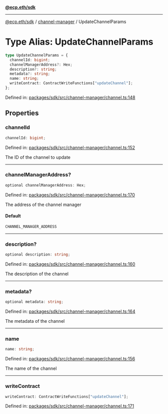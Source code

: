 [**@ecp.eth/sdk**](../../index.mdx)

***

[@ecp.eth/sdk](/sdk-reference/index.mdx) / [channel-manager](/sdk-reference/channel-manager/index.mdx) / UpdateChannelParams

# Type Alias: UpdateChannelParams

```ts
type UpdateChannelParams = {
  channelId: bigint;
  channelManagerAddress?: Hex;
  description?: string;
  metadata?: string;
  name: string;
  writeContract: ContractWriteFunctions["updateChannel"];
};
```

Defined in: [packages/sdk/src/channel-manager/channel.ts:148](https://github.com/ecp-eth/comments-monorepo/blob/main/packages/sdk/src/channel-manager/channel.ts#L148)

## Properties

### channelId

```ts
channelId: bigint;
```

Defined in: [packages/sdk/src/channel-manager/channel.ts:152](https://github.com/ecp-eth/comments-monorepo/blob/main/packages/sdk/src/channel-manager/channel.ts#L152)

The ID of the channel to update

***

### channelManagerAddress?

```ts
optional channelManagerAddress: Hex;
```

Defined in: [packages/sdk/src/channel-manager/channel.ts:170](https://github.com/ecp-eth/comments-monorepo/blob/main/packages/sdk/src/channel-manager/channel.ts#L170)

The address of the channel manager

#### Default

```ts
CHANNEL_MANAGER_ADDRESS
```

***

### description?

```ts
optional description: string;
```

Defined in: [packages/sdk/src/channel-manager/channel.ts:160](https://github.com/ecp-eth/comments-monorepo/blob/main/packages/sdk/src/channel-manager/channel.ts#L160)

The description of the channel

***

### metadata?

```ts
optional metadata: string;
```

Defined in: [packages/sdk/src/channel-manager/channel.ts:164](https://github.com/ecp-eth/comments-monorepo/blob/main/packages/sdk/src/channel-manager/channel.ts#L164)

The metadata of the channel

***

### name

```ts
name: string;
```

Defined in: [packages/sdk/src/channel-manager/channel.ts:156](https://github.com/ecp-eth/comments-monorepo/blob/main/packages/sdk/src/channel-manager/channel.ts#L156)

The name of the channel

***

### writeContract

```ts
writeContract: ContractWriteFunctions["updateChannel"];
```

Defined in: [packages/sdk/src/channel-manager/channel.ts:171](https://github.com/ecp-eth/comments-monorepo/blob/main/packages/sdk/src/channel-manager/channel.ts#L171)
